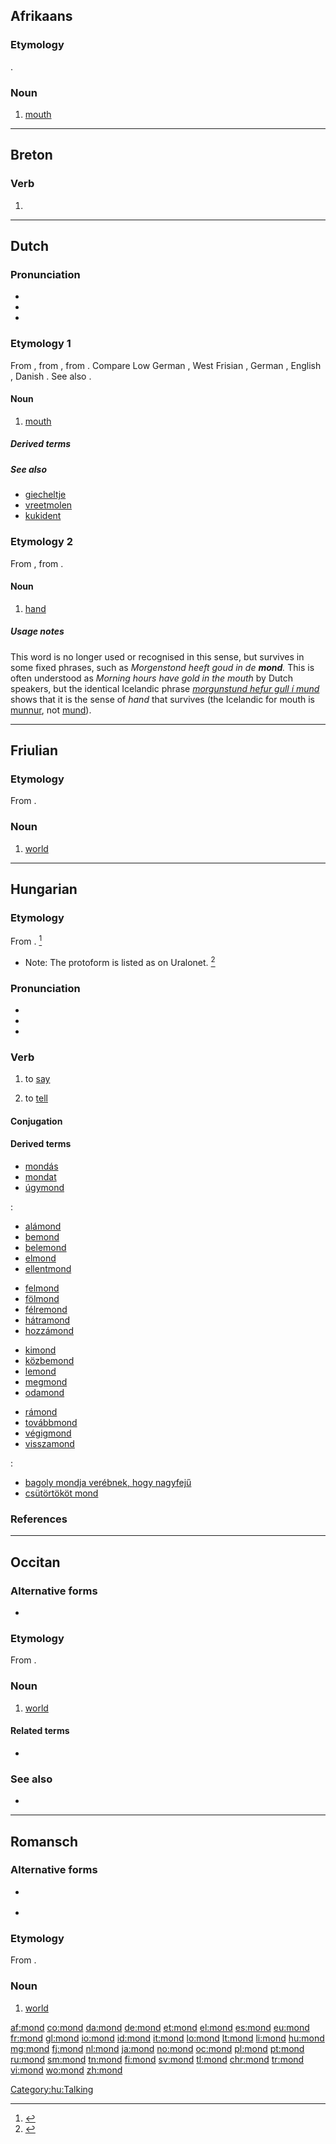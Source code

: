 {{also|Mond|MOND}}
==Afrikaans==

===Etymology===
{{etyl|nl|af}} {{m|af|mond}}.

===Noun===
{{af-noun|monde}}

# {{label|af|anatomy}} [[mouth]]

----

==Breton==

===Verb===
{{head|br|verb}}

# {{alternative spelling of|mont|lang=br}}

----

==Dutch==

===Pronunciation===
* {{rhymes|ɔnt|lang=nl}}
* {{audio|Nl-mond.ogg|audio|lang=nl}}
* {{IPA|/mɔnt/|lang=nl}}

===Etymology 1===
From {{inh|nl|odt|mund}}, from {{inh|nl|gem-pro|*munþaz}}, from {{der|nl|ine-pro|*ment-}}. Compare Low German {{m|nds|Mund}}, West Frisian {{m|fy|mûn}}, German {{m|de|Mund}}, English {{m|en|mouth}}, Danish {{m|da|mund}}. See also {{m|nl|muide}}.

====Noun====
{{nl-noun|m|-en|mondje}}

# {{label|nl|anatomy}} [[mouth]]

=====Derived terms=====
{{der3
|[[monddood]]
|[[mondharmonica]]
|[[volksmond]]
|[[volmondig]]
|lang=nl}}

=====See also=====
* [[giecheltje]]
* [[vreetmolen]]
* [[kukident]]

===Etymology 2===
From {{inh|nl|odt|*munda}}, from {{inh|nl|gem-pro|*mundō}}.

====Noun====
{{nl-noun|f|-en|mondje}}

# {{label|nl|obsolete}} [[hand]]

=====Usage notes=====
This word is no longer used or recognised in this sense, but survives in some fixed phrases, such as ''Morgenstond heeft goud in de '''mond'''.'' This is often understood as ''Morning hours have gold in the mouth'' by Dutch speakers, but the identical Icelandic phrase ''[[morgunstund hefur gull í mund]]'' shows that it is the sense of ''hand'' that survives (the Icelandic for mouth is [[munnur|munnur]], not [[mund]]).

----

==Friulian==

===Etymology===
From {{etyl|la|fur}} {{m|la|mundus}}.

===Noun===
{{fur-noun|m}}

# [[world]]

----

==Hungarian==

===Etymology===
From {{etyl|urj-pro|hu}} {{m|urj-pro|*mënᴈ-}} {{hu-suffix||d|t2=frequentative suffix|pos=v}}. <ref>{{R:Zaicz 2006}}</ref>
* Note: The protoform is listed as {{m|urj-pro|*mȣnɜ-}} {{m|urj-pro|*monɜ-|(*monɜ-)|to say}} on Uralonet. <ref>{{R:Uralonet|570}}</ref>

===Pronunciation===
* {{hu-IPA}}
* {{audio|Hu-mond.ogg|Audio|lang=hu}}
* {{hyphenation|mond|lang=hu}}

===Verb===
{{hu-verb}}

# {{lb|hu|transitive}} to [[say]]
# {{lb|hu|transitive}} to [[tell]]

====Conjugation====
{{hu-conj-ok|mo|n|d|in-past=t}}

====Derived terms====
* [[mondás]]
* [[mondat]]
* [[úgymond]]
{{qualifier|With verb prefixes}}:
{{top4}}
* [[alámond]]
* [[bemond]]
* [[belemond]]
* [[elmond]]
* [[ellentmond]]
{{mid4}}
* [[felmond]]
* [[fölmond]]
* [[félremond]]
* [[hátramond]]
* [[hozzámond]]
{{mid4}}
* [[kimond]]
* [[közbemond]]
* [[lemond]]
* [[megmond]]
* [[odamond]]
{{mid4}}
* [[rámond]]
* [[továbbmond]]
* [[végigmond]]
* [[visszamond]]
{{bottom}}

{{qualifier|Expressions}}:
* [[bagoly mondja verébnek, hogy nagyfejű]]
* [[csütörtököt mond]]

===References===
<references/>

[[Category:hu:Talking]]

----

==Occitan==

===Alternative forms===
* {{l|oc|mound}} {{qualifier|Mistralian}}

===Etymology===
From {{etyl|la|oc}} {{m|la|mundus}}.

===Noun===
{{oc-noun|m}}

# [[world]] {{gloss|Earth; the third planet from the sun with respect to distance}}

====Related terms====
* {{l|oc|mondial}}

===See also===
* {{l|oc|tèrra}}

----

==Romansch==

===Alternative forms===
* {{qualifier|Rumantsch Grischun|Sursilvan|Sutsilvan}} {{l|rm|mund}}
* {{qualifier|Puter|Vallader}} {{l|rm|muond}}

===Etymology===
From {{etyl|la|rm}} {{m|la|mundus}}.

===Noun===
{{rm-noun|m}}

# {{label|rm|Surmiran}} [[world]]

[[af:mond]]
[[co:mond]]
[[da:mond]]
[[de:mond]]
[[et:mond]]
[[el:mond]]
[[es:mond]]
[[eu:mond]]
[[fr:mond]]
[[gl:mond]]
[[io:mond]]
[[id:mond]]
[[it:mond]]
[[lo:mond]]
[[lt:mond]]
[[li:mond]]
[[hu:mond]]
[[mg:mond]]
[[fj:mond]]
[[nl:mond]]
[[ja:mond]]
[[no:mond]]
[[oc:mond]]
[[pl:mond]]
[[pt:mond]]
[[ru:mond]]
[[sm:mond]]
[[tn:mond]]
[[fi:mond]]
[[sv:mond]]
[[tl:mond]]
[[chr:mond]]
[[tr:mond]]
[[vi:mond]]
[[wo:mond]]
[[zh:mond]]